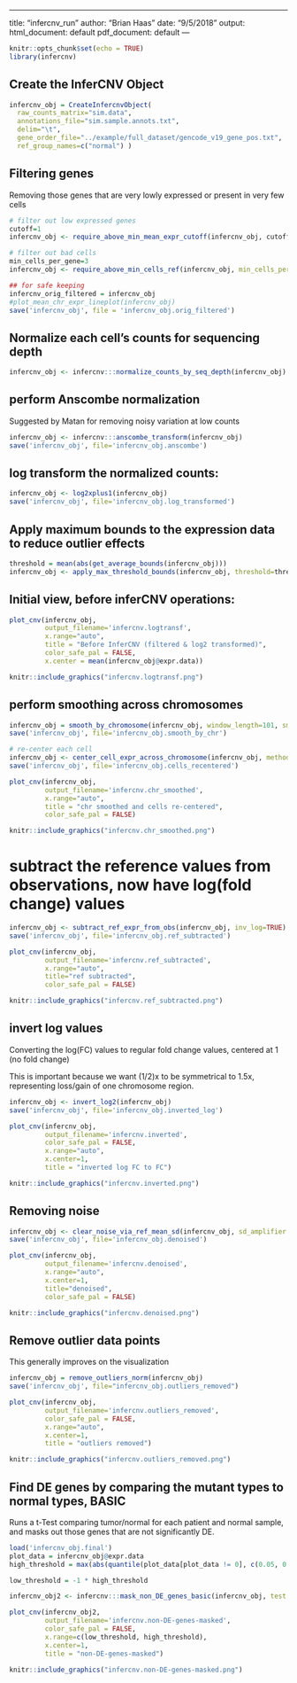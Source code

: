 ---
title: "infercnv_run"
author: "Brian Haas"
date: "9/5/2018"
output:
  html_document: default
    pdf_document: default
    ---

```r
knitr::opts_chunk$set(echo = TRUE)
library(infercnv)
```

## Create the InferCNV Object

```r
infercnv_obj = CreateInfercnvObject(
  raw_counts_matrix="sim.data",
  annotations_file="sim.sample.annots.txt",
  delim="\t",
  gene_order_file="../example/full_dataset/gencode_v19_gene_pos.txt",
  ref_group_names=c("normal") )

```



## Filtering genes

Removing those genes that are very lowly expressed or present in very few cells


```r
# filter out low expressed genes
cutoff=1
infercnv_obj <- require_above_min_mean_expr_cutoff(infercnv_obj, cutoff)

# filter out bad cells
min_cells_per_gene=3
infercnv_obj <- require_above_min_cells_ref(infercnv_obj, min_cells_per_gene=min_cells_per_gene)

## for safe keeping
infercnv_orig_filtered = infercnv_obj
#plot_mean_chr_expr_lineplot(infercnv_obj)
save('infercnv_obj', file = 'infercnv_obj.orig_filtered')

```


## Normalize each cell's counts for sequencing depth

```r
infercnv_obj <- infercnv:::normalize_counts_by_seq_depth(infercnv_obj)
```


## perform Anscombe normalization

Suggested by Matan for removing noisy variation at low counts

```r
infercnv_obj <- infercnv:::anscombe_transform(infercnv_obj)
save('infercnv_obj', file='infercnv_obj.anscombe')
```


## log transform the normalized counts:

```r
infercnv_obj <- log2xplus1(infercnv_obj)
save('infercnv_obj', file='infercnv_obj.log_transformed')
```

## Apply maximum bounds to the expression data to reduce outlier effects
```r
threshold = mean(abs(get_average_bounds(infercnv_obj)))
infercnv_obj <- apply_max_threshold_bounds(infercnv_obj, threshold=threshold)
```

## Initial view, before inferCNV operations:

```r
plot_cnv(infercnv_obj, 
         output_filename='infercnv.logtransf', 
         x.range="auto", 
         title = "Before InferCNV (filtered & log2 transformed)", 
         color_safe_pal = FALSE, 
         x.center = mean(infercnv_obj@expr.data))
```


```r
knitr::include_graphics("infercnv.logtransf.png")
```



## perform smoothing across chromosomes

```r
infercnv_obj = smooth_by_chromosome(infercnv_obj, window_length=101, smooth_ends=TRUE)
save('infercnv_obj', file='infercnv_obj.smooth_by_chr')

# re-center each cell
infercnv_obj <- center_cell_expr_across_chromosome(infercnv_obj, method = "median")
save('infercnv_obj', file='infercnv_obj.cells_recentered')

```


```r
plot_cnv(infercnv_obj, 
         output_filename='infercnv.chr_smoothed', 
         x.range="auto", 
         title = "chr smoothed and cells re-centered", 
         color_safe_pal = FALSE)
```


```r
knitr::include_graphics("infercnv.chr_smoothed.png")
```



# subtract the reference values from observations, now have log(fold change) values

```r
infercnv_obj <- subtract_ref_expr_from_obs(infercnv_obj, inv_log=TRUE)
save('infercnv_obj', file='infercnv_obj.ref_subtracted')
```

```r
plot_cnv(infercnv_obj, 
         output_filename='infercnv.ref_subtracted', 
         x.range="auto", 
         title="ref subtracted", 
         color_safe_pal = FALSE)
```

```r
knitr::include_graphics("infercnv.ref_subtracted.png")
```


## invert log values

Converting the log(FC) values to regular fold change values, centered at 1 (no fold change)

This is important because we want (1/2)x to be symmetrical to 1.5x, representing loss/gain of one chromosome region.

```r

infercnv_obj <- invert_log2(infercnv_obj)
save('infercnv_obj', file='infercnv_obj.inverted_log')
```


```r
plot_cnv(infercnv_obj, 
         output_filename='infercnv.inverted', 
         color_safe_pal = FALSE, 
         x.range="auto", 
         x.center=1, 
         title = "inverted log FC to FC")
```


```r
knitr::include_graphics("infercnv.inverted.png")
```


## Removing noise

```r
infercnv_obj <- clear_noise_via_ref_mean_sd(infercnv_obj, sd_amplifier = 1)
save('infercnv_obj', file='infercnv_obj.denoised')
```


```r
plot_cnv(infercnv_obj, 
         output_filename='infercnv.denoised', 
         x.range="auto", 
         x.center=1, 
         title="denoised", 
         color_safe_pal = FALSE)
```

```r
knitr::include_graphics("infercnv.denoised.png")
```

## Remove outlier data points

This generally improves on the visualization

```r
infercnv_obj = remove_outliers_norm(infercnv_obj)
save('infercnv_obj', file="infercnv_obj.outliers_removed")
```


```r
plot_cnv(infercnv_obj, 
         output_filename='infercnv.outliers_removed', 
         color_safe_pal = FALSE, 
         x.range="auto", 
         x.center=1, 
         title = "outliers removed")
```


```r
knitr::include_graphics("infercnv.outliers_removed.png")
```



## Find DE genes by comparing the mutant types to normal types, BASIC

Runs a t-Test comparing tumor/normal for each patient and normal sample, and masks out those genes that are not significantly DE.

```r

load('infercnv_obj.final')
plot_data = infercnv_obj@expr.data
high_threshold = max(abs(quantile(plot_data[plot_data != 0], c(0.05, 0.95))))  

low_threshold = -1 * high_threshold 

infercnv_obj2 <- infercnv:::mask_non_DE_genes_basic(infercnv_obj, test.use = 't', center_val=1)

```


```r
plot_cnv(infercnv_obj2, 
         output_filename='infercnv.non-DE-genes-masked', 
         color_safe_pal = FALSE, 
         x.range=c(low_threshold, high_threshold), 
         x.center=1, 
         title = "non-DE-genes-masked")
```


```r
knitr::include_graphics("infercnv.non-DE-genes-masked.png")

```



